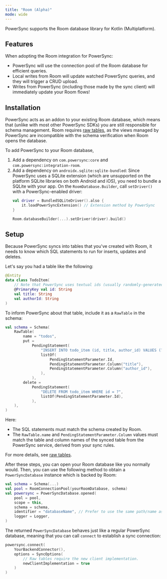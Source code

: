 ```yaml
---
title: "Room (Alpha)"
mode: wide
---
```


PowerSync supports the Room database library for Kotlin (Multiplatform).

<Card
  title="Maven: com.powersync:integration-room"
  icon="/logo/maven.svg"
  href="https://central.sonatype.com/artifact/com.powersync/integration-room"
  horizontal
/>

## Features

When adopting the Room integration for PowerSync:

- PowerSync will use the connection pool of the Room database for efficient queries.
- Local writes from Room will update watched PowerSync queries, and they will trigger a CRUD upload.
- Writes from PowerSync (including those made by the sync client) will immediately update your Room flows!

## Installation

PowerSync acts as an addon to your existing Room database, which means that (unlike with most other PowerSync SDKs)
you are still responsible for schema management.
Room requires [raw tables](/usage/use-case-examples/raw-tables), as the views managed by PowerSync are incompatible with
the schema verification when Room opens the database.

To add PowerSync to your Room database,

1. Add a dependency on `com.powersync:core` and `com.powersync:integration-room`.
2. Add a dependency on `androidx.sqlite:sqlite-bundled`: Since PowerSync uses a SQLite extension (which are unsupported on
   the platform SQLite libraries on both Android and iOS), you need to bundle a SQLite with your app.
   On the `RoomDatabase.Builder`, call `setDriver()` with a PowerSync-enabled driver:
    ```Kotlin
    val driver = BundledSQLiteDriver().also {
        it.loadPowerSyncExtension() // Extension method by PowerSync
    }
    
    Room.databaseBuilder(...).setDriver(driver).build()
    ```

## Setup

Because PowerSync syncs into tables that you've created with Room, it needs to know which SQL statements to run for
inserts, updates and deletes.

Let's say you had a table like the following:

```Kotlin
@Entity
data class TodoItem(
    // Note that PowerSync uses textual ids (usually randomly-generated UUIDs)
    @PrimaryKey val id: String
    val title: String
    val authorId: String
)
```

To inform PowerSync about that table, include it as a `RawTable` in the schema:

```Kotlin
val schema = Schema(
    RawTable(
        name = "todos",
        put =
            PendingStatement(
                "INSERT INTO todo_item (id, title, author_id) VALUES (?, ?, ?)",
                listOf(
                    PendingStatementParameter.Id,
                    PendingStatementParameter.Column("title"),
                    PendingStatementParameter.Column("author_id"),
                ),
            ),
        delete =
            PendingStatement(
                "DELETE FROM todo_item WHERE id = ?",
                listOf(PendingStatementParameter.Id),
            ),
    ),
)
```

Here:

- The SQL statements must match the schema created by Room.
- The `RawTable.name` and `PendingStatementParameter.Column` values must match the table and column names of the synced
  table from the PowerSync service, derived from your sync rules.

For more details, see [raw tables](/usage/use-case-examples/raw-tables).

After these steps, you can open your Room database like you normally would. Then, you can use the
following method to obtain  a `PowerSyncDatabase` instance which is backed by Room:

```Kotlin
val schema = Schema(...)
val pool = RoomConnectionPool(yourRoomDatabase, schema)
val powersync = PowerSyncDatabase.opened(
    pool = pool,
    scope = this,
    schema = schema,
    identifier = "databaseName", // Prefer to use the same path/name as your Room database
    logger = Logger,
)
```

The returned `PowerSyncDatabase` behaves just like a regular PowerSync database, meaning that you can call
`connect` to establish a sync connection:

```Kotlin
powersync.connect(
    YourBackendConnector(),
    options = SyncOptions(
        // Raw tables require the new client implementation.
        newClientImplementation = true
    )
)
```
